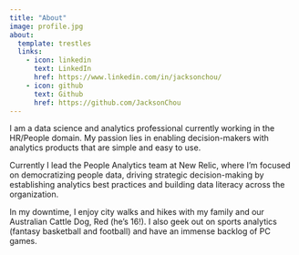 ```yaml
---
title: "About"
image: profile.jpg
about:
  template: trestles
  links:
    - icon: linkedin
      text: LinkedIn
      href: https://www.linkedin.com/in/jacksonchou/
    - icon: github
      text: Github
      href: https://github.com/JacksonChou
---
```


I am a data science and analytics professional currently working in the HR/People domain. My passion lies in enabling decision-makers with analytics products that are simple and easy to use.

Currently I lead the People Analytics team at New Relic, where I'm focused on democratizing people data, driving strategic decision-making by establishing analytics best practices and building data literacy across the organization.

In my downtime, I enjoy city walks and hikes with my family and our Australian Cattle Dog, Red (he's 16!). I also geek out on sports analytics (fantasy basketball and football) and have an immense backlog of PC games.
